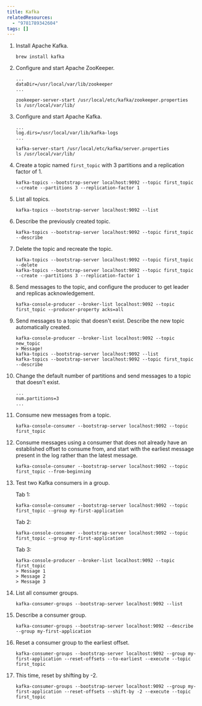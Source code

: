 ```yaml
---
title: Kafka
relatedResources:
  - "9781789342604"
tags: []
---
```


1. Install Apache Kafka.

   <Solution>

   ```shell
   brew install kafka
   ```

   </Solution>

2. Configure and start Apache ZooKeeper.

   <Solution>

   ```properties fp=/usr/local/etc/kafka/zookeeper.properties
   ...
   dataDir=/usr/local/var/lib/zookeeper
   ...
   ```

   ```shell
   zookeeper-server-start /usr/local/etc/kafka/zookeeper.properties
   ls /usr/local/var/lib/
   ```

   </Solution>

3. Configure and start Apache Kafka.

   <Solution>

   ```properties fp=/usr/local/etc/kafka/server.properties
   ...
   log.dirs=/usr/local/var/lib/kafka-logs
   ...
   ```

   ```shell
   kafka-server-start /usr/local/etc/kafka/server.properties
   ls /usr/local/var/lib/
   ```

   </Solution>

4. Create a topic named `first_topic` with 3 partitions and a replication factor
   of 1.

   <Solution>

   ```shell
   kafka-topics --bootstrap-server localhost:9092 --topic first_topic --create --partitions 3 --replication-factor 1
   ```

   </Solution>

5. List all topics.

   <Solution>

   ```shell
   kafka-topics --bootstrap-server localhost:9092 --list
   ```

   </Solution>

6. Describe the previously created topic.

   <Solution>

   ```shell
   kafka-topics --bootstrap-server localhost:9092 --topic first_topic --describe
   ```

   </Solution>

7. Delete the topic and recreate the topic.

   <Solution>

   ```shell
   kafka-topics --bootstrap-server localhost:9092 --topic first_topic --delete
   kafka-topics --bootstrap-server localhost:9092 --topic first_topic --create --partitions 3 --replication-factor 1
   ```

   </Solution>

8. Send messages to the topic, and configure the producer to get leader and
   replicas acknowledgement.

   <Solution>

   ```shell
   kafka-console-producer --broker-list localhost:9092 --topic first_topic --producer-property acks=all
   ```

   </Solution>

9. Send messages to a topic that doesn't exist. Describe the new topic
   automatically created.

   <Solution>

   ```shell
   kafka-console-producer --broker-list localhost:9092 --topic new_topic
   > Message!
   kafka-topics --bootstrap-server localhost:9092 --list
   kafka-topics --bootstrap-server localhost:9092 --topic first_topic --describe
   ```

   </Solution>

10. Change the default number of partitions and send messages to a topic that
    doesn't exist.

    <Solution>

    ```properties fp=/usr/local/etc/kafka/server.properties
    ...
    num.partitions=3
    ...
    ```

    </Solution>

11. Consume new messages from a topic.

    <Solution>

    ```shell
    kafka-console-consumer --bootstrap-server localhost:9092 --topic first_topic
    ```

    </Solution>

12. Consume messages using a consumer that does not already have an established
    offset to consume from, and start with the earliest message present in the
    log rather than the latest message.

    <Solution>

    ```shell
    kafka-console-consumer --bootstrap-server localhost:9092 --topic first_topic --from-beginning
    ```

    </Solution>

13. Test two Kafka consumers in a group.

    <Solution>

    Tab 1:

    ```shell
    kafka-console-consumer --bootstrap-server localhost:9092 --topic first_topic --group my-first-application
    ```

    Tab 2:

    ```shell
    kafka-console-consumer --bootstrap-server localhost:9092 --topic first_topic --group my-first-application
    ```

    Tab 3:

    ```shell
    kafka-console-producer --broker-list localhost:9092 --topic first_topic
    > Message 1
    > Message 2
    > Message 3
    ```

    </Solution>

14. List all consumer groups.

    <Solution>

    ```shell
    kafka-consumer-groups --bootstrap-server localhost:9092 --list
    ```

    </Solution>

15. Describe a consumer group.

    <Solution>

    ```shell
    kafka-consumer-groups --bootstrap-server localhost:9092 --describe --group my-first-application
    ```

    </Solution>

16. Reset a consumer group to the earliest offset.

    <Solution>

    ```shell
    kafka-consumer-groups --bootstrap-server localhost:9092 --group my-first-application --reset-offsets --to-earliest --execute --topic first_topic
    ```

    </Solution>

17. This time, reset by shifting by -2.

    <Solution>

    ```shell
    kafka-consumer-groups --bootstrap-server localhost:9092 --group my-first-application --reset-offsets --shift-by -2 --execute --topic first_topic
    ```

    </Solution>

